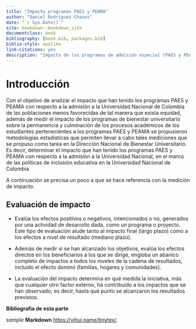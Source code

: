 ```yaml
--- 
title: "Impacto programas PAES y PEAMA"
author: "Daniel Rodriguez Chaves"
date: "`r Sys.Date()`"
site: bookdown::bookdown_site
documentclass: book
bibliography: [book.bib, packages.bib]
biblio-style: apalike
link-citations: yes
description: "Impacto de los programas de admisión especial (PAES y PEAMA) en términos de admisión, permanencia y graduación, en el marco de las políticas de inclusión educativa en la Universidad Nacional de Colombia."
---
```


# Introducción

Con el objetivo de analizar el impacto que han tenido los programas PAES y PEAMA con respecto a la admisión a la Universidad Nacional de Colombia de las poblaciones menos favorecidas de tal manera que exista equidad, además de medir el impacto de los programas de bienestar universitario sobre la permanencia y culminación de los procesos académicos de los estudiantes pertenecientes a los programas PAES y PEAMA se propusieron metodologías estadísticas que permiten llevar a cabo tales mediciones que se propuso como tarea en la Dirección Nacional de Bienestar Universitario. Es decir, determinar el impacto que han tenido los programas PAES y PEAMA con respecto a la admisión a la Universidad Nacional, en el marco de las políticas de inclusión educativa en la Universidad Nacional de Colombia

A continuación se precisa un poco a que se hace referencia con la medición de impacto.

## Evaluación de impacto

- Evalúa los efectos positivos o negativos, intencionados o no, generados por una actividad de desarrollo dada, como un programa o proyecto. Este tipo de evaluación alude tanto al impacto final (largo plazo) como a los efectos a nivel de resultado (mediano plazo).

- Además de medir si se han alcanzado los objetivos, evalúa los efectos directos en los beneficiarios a los que se dirige, engloba un abanico completo de impactos a todos los niveles de la cadena de resultados, incluido el efecto dominó (familias, hogares y comunidades).

- La evaluación del impacto determina en qué medida la iniciativa, más que cualquier otro factor externo, ha contribuido a los impactos que se han observado; es decir, hasta qué punto se alcanzaron los resultados previstos.

**Bibliografia de esta parte**


 _sample_ **Markdown** <https://yihui.name/tinytex/>.

